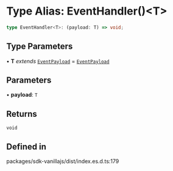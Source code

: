 # Type Alias: EventHandler()\<T>

```ts
type EventHandler<T>: (payload: T) => void;
```

## Type Parameters

• **T** *extends* [`EventPayload`](/react/api/type-aliases/EventPayload) = [`EventPayload`](/react/api/type-aliases/EventPayload)

## Parameters

• **payload**: `T`

## Returns

`void`

## Defined in

packages/sdk-vanillajs/dist/index.es.d.ts:179
